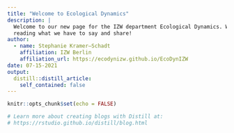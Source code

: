 ```yaml
---
title: "Welcome to Ecological Dynamics"
description: |
  Welcome to our new page for the IZW department Ecological Dynamics. We hope you enjoy 
  reading what we have to say and share!
author:
  - name: Stephanie Kramer–Schadt
    affiliation: IZW Berlin
    affiliation_url: https://ecodynizw.github.io/EcoDynIZW
date: 07-15-2021
output:
  distill::distill_article:
    self_contained: false
---
```


```r
knitr::opts_chunk$set(echo = FALSE)

# Learn more about creating blogs with Distill at:
# https://rstudio.github.io/distill/blog.html

```



